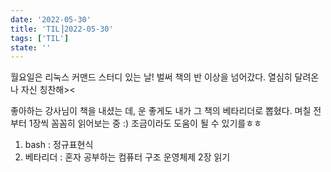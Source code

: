 ```yaml
---
date: '2022-05-30'
title: 'TIL⎟2022-05-30'
tags: ['TIL']
state: ''
---
```


월요일은 리눅스 커맨드 스터디 있는 날! 벌써 책의 반 이상을 넘어갔다.
열심히 달려온 나 자신 칭찬해><

좋아하는 강사님이 책을 내셨는 데, 운 좋게도 내가 그 책의 베타리더로 뽑혔다.
며칠 전부터 1장씩 꼼꼼히 읽어보는 중 :) 조금이라도 도움이 될 수 있기를ㅎㅎ

1. bash : 정규표현식
2. 베타리더 : 혼자 공부하는 컴퓨터 구조 운영체제 2장 읽기